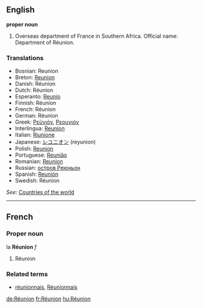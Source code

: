 ==English==

'''proper noun'''

# Overseas department of France in Southern Africa. Official name: Department of Réunion.

===Translations===
{{rfc-level|Translations at L3+}}
*Bosnian: Reunion {{m}}
*Breton: [[Reunion]]
*Danish: Réunion
*Dutch: Réunion
*Esperanto: [[Reunio]]
*Finnish: Réunion
*French: Réunion
*German: Réunion
*Greek: [[Ρεϋνιόν]], [[Ρεουνιόν]]
*Interlingua: [[Reunion]]
*Italian: [[Riunione]]
*Japanese: [[レユニオン]] (reyunion)
*Polish: [[Reunion]]
*Portuguese: [[Reunião]]
*Romanian: [[Reunion]] {{n}}
*Russian: [[остров Реюньон]]
*Spanish: [[Reunión]]
*Swedish: Réunion

''See'': [[Countries of the world]]

----

==French==

===Proper noun===
la '''Réunion''' ''f''

# Réunion

===Related terms===
*[[réunionnais]], [[Réunionnais]]

[[de:Réunion]]
[[fr:Réunion]]
[[hu:Réunion]]